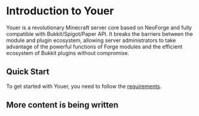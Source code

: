 # Introduction to Youer

Youer is a revolutionary Minecraft server core based on NeoForge and fully compatible with Bukkit/Spigot/Paper API. It breaks the barriers between the module and plugin ecosystem, allowing server administrators to take advantage of the powerful functions of Forge modules and the efficient ecosystem of Bukkit plugins without compromise.

## Quick Start

To get started with Youer, you need to follow the [requirements](/youer/docs/en-us/requirements).

## More content is being written
